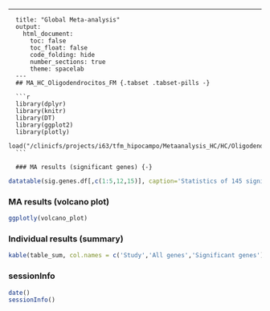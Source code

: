 ---
      title: "Global Meta-analysis"
      output:
        html_document:
          toc: false
          toc_float: false
          code_folding: hide
          number_sections: true
          theme: spacelab
      ---
      ## MA_HC_Oligodendrocitos_FM {.tabset .tabset-pills -}
      
      ```r
      library(dplyr)
      library(knitr)
      library(DT)
      library(ggplot2)
      library(plotly)
      load("/clinicfs/projects/i63/tfm_hipocampo/Metaanalysis_HC/HC/Oligodendrocitos/FM/MA_HC_Oligodendrocitos_FM.RData")
      ```  

      ### MA results (significant genes) {-}  
```r
datatable(sig.genes.df[,c(1:5,12,15)], caption='Statistics of 145 significant genes',rownames=FALSE, escape = FALSE, filter = 'top')
```

### MA results (volcano plot) {-} 
```r
ggplotly(volcano_plot)
```

### Individual results (summary) {-} 
```r
kable(table_sum, col.names = c('Study','All genes','Significant genes'))
```

### sessionInfo {-}  
```r
date()
sessionInfo()
```

